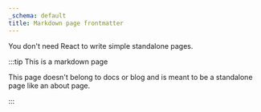 ```yaml
---
_schema: default
title: Markdown page frontmatter
---
```


You don't need React to write simple standalone pages.

:::tip This is a markdown page

This page doesn't belong to docs or blog and is meant to be a standalone page like an about page.

:::